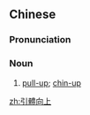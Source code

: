 {{also|引体向上}}
==Chinese==
{{zh-forms|s=引体向上|type=112}}
{{wikipedia|lang=zh}}

===Pronunciation===
{{zh-pron
|m=yǐntǐ xiàngshàng
|c=jan5 tai2 hoeng3 soeng6
|cat=n
}}

===Noun===
{{zh-noun}}

# [[pull-up]]; [[chin-up]]

[[zh:引體向上]]